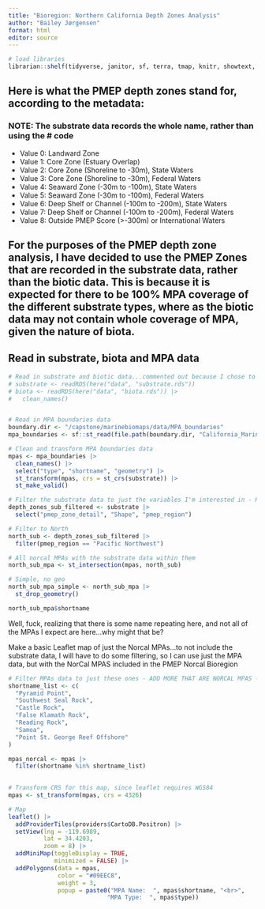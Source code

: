 ```yaml
---
title: "Bioregion: Northern California Depth Zones Analysis"
author: "Bailey Jørgensen"
format: html
editor: source
---
```


```r
# load libraries
librarian::shelf(tidyverse, janitor, sf, terra, tmap, knitr, showtext, gt, ggtext, leaflet)
```

## Here is what the PMEP depth zones stand for, according to the metadata:
### NOTE: The substrate data records the whole name, rather than using the # code

- Value 0: Landward Zone
- Value 1: Core Zone (Estuary Overlap)
- Value 2: Core Zone (Shoreline to -30m), State Waters
- Value 3: Core Zone (Shoreline to -30m), Federal Waters
- Value 4: Seaward Zone (-30m to -100m), State Waters
- Value 5: Seaward Zone (-30m to -100m), Federal Waters
- Value 6: Deep Shelf or Channel (-100m to -200m), State Waters
- Value 7: Deep Shelf or Channel (-100m to -200m), Federal Waters
- Value 8: Outside PMEP Score (>-300m) or International Waters

## For the purposes of the PMEP depth zone analysis, I have decided to use the PMEP Zones that are recorded in the substrate data, rather than the biotic data. This is because it is expected for there to be 100% MPA coverage of the different substrate types, where as the biotic data may not contain whole coverage of MPA, given the nature of biota. 

## Read in substrate, biota and MPA data

```r
# Read in substrate and biotic data...commented out because I chose to load the RDS files directly into the environment - uncomment to render
# substrate <- readRDS(here("data", "substrate.rds"))
# biota <- readRDS(here("data", "biota.rds")) |>
#   clean_names()


# Read in MPA boundaries data
boundary.dir <- "/capstone/marinebiomaps/data/MPA_boundaries"
mpa_boundaries <- sf::st_read(file.path(boundary.dir, "California_Marine_Protected_Areas_[ds582].shp"))

# Clean and transform MPA boundaries data
mpas <- mpa_boundaries |> 
  clean_names() |> 
  select("type", "shortname", "geometry") |> 
  st_transform(mpas, crs = st_crs(substrate)) |> 
  st_make_valid()

# Filter the substrate data to just the variables I'm interested in - KEEP GEO
depth_zones_sub_filtered <- substrate |>
  select("pmep_zone_detail", "Shape", "pmep_region")
```

```r
# Filter to North
north_sub <- depth_zones_sub_filtered |>
  filter(pmep_region == "Pacific Northwest")

# All norcal MPAs with the substrate data within them
north_sub_mpa <- st_intersection(mpas, north_sub)

# Simple, no geo
north_sub_mpa_simple <- north_sub_mpa |> 
  st_drop_geometry()
```

```r
north_sub_mpa$shortname
```
Well, fuck, realizing that there is some name repeating here, and not all of the MPAs I expect are here...why might that be?

Make a basic Leaflet map of just the Norcal MPAs...to not include the substrate data, I will have to do some filtering, so I can use just the MPA data, but with the NorCal MPAS included in the PMEP Norcal Bioregion

```r
# Filter MPAs data to just these ones - ADD MORE THAT ARE NORCAL MPAS - FIGURE OUT WHATS WRONG WITH PMEP DATA FILTERING
shortname_list <- c(
  "Pyramid Point",
  "Southwest Seal Rock",
  "Castle Rock",
  "False Klamath Rock",
  "Reading Rock",
  "Samoa",
  "Point St. George Reef Offshore"
)

mpas_norcal <- mpas |> 
  filter(shortname %in% shortname_list)
  

# Transform CRS for this map, since leaflet requires WGS84
mpas <- st_transform(mpas, crs = 4326)

# Map
leaflet() |>
  addProviderTiles(providers$CartoDB.Positron) |>
  setView(lng = -119.6989,
          lat = 34.4203,
          zoom = 8) |>
  addMiniMap(toggleDisplay = TRUE,
             minimized = FALSE) |>
  addPolygons(data = mpas,
              color = "#09EEC8",
              weight = 3,
              popup = paste0("MPA Name:  ", mpas$shortname, "<br>",
                            "MPA Type:  ", mpas$type))

```

